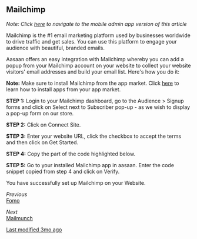 ## Mailchimp

*Note: Click [here](mobile-admin-link) to navigate to the mobile admin app version of this article*

Mailchimp is the #1 email marketing platform used by businesses worldwide to drive traffic and get sales. You can use this platform to engage your audience with beautiful, branded emails.

Aasaan offers an easy integration with Mailchimp whereby you can add a popup from your Mailchimp account on your website to collect your website visitors' email addresses and build your email list. Here's how you do it:

**Note:** Make sure to install Mailchimp from the app market. Click [here](install-app-link) to learn how to install apps from your app market.

**STEP 1:**
Login to your Mailchimp dashboard, go to the Audience > Signup forms and click on Select next to Subscriber pop-up - as we wish to display a pop-up form on our store.

**STEP 2:**
Click on Connect Site.

**STEP 3:**
Enter your website URL, click the checkbox to accept the terms and then click on Get Started.

**STEP 4:**
Copy the part of the code highlighted below.

**STEP 5:**
Go to your installed Mailchimp app in aasaan. Enter the code snippet copied from step 4 and click on Verify.

You have successfully set up Mailchimp on your Website.

*Previous*  
[Fomo](previous-link)

*Next*  
[Mailmunch](next-link)

[Last modified 3mo ago](last-modified-link)
